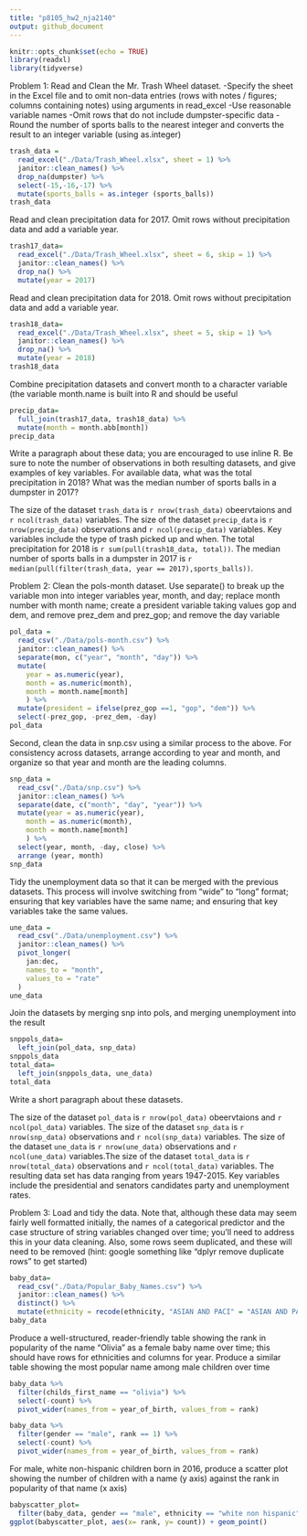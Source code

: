 ```yaml
---
title: "p8105_hw2_nja2140"
output: github_document
---
```


```r
knitr::opts_chunk$set(echo = TRUE)
library(readxl)
library(tidyverse)
```

Problem 1: Read and Clean the Mr. Trash Wheel dataset.
  -Specify the sheet in the Excel file and to omit non-data entries (rows with notes /     figures; columns containing notes) using arguments in read_excel
  -Use reasonable variable names
  -Omit rows that do not include dumpster-specific data
  -Round the number of sports balls to the nearest integer and converts the result to an    integer variable (using as.integer)
  
```r
trash_data = 
  read_excel("./Data/Trash_Wheel.xlsx", sheet = 1) %>%
  janitor::clean_names() %>%
  drop_na(dumpster) %>%
  select(-15,-16,-17) %>%
  mutate(sports_balls = as.integer (sports_balls))
trash_data
```
Read and clean precipitation data for 2017. Omit rows without precipitation data and add a variable year.

```r
trash17_data=
  read_excel("./Data/Trash_Wheel.xlsx", sheet = 6, skip = 1) %>%
  janitor::clean_names() %>%
  drop_na() %>%
  mutate(year = 2017)
```

Read and clean precipitation data for 2018. Omit rows without precipitation data and add a variable year.

```r
trash18_data=
  read_excel("./Data/Trash_Wheel.xlsx", sheet = 5, skip = 1) %>%
  janitor::clean_names() %>%
  drop_na() %>%
  mutate(year = 2018)
trash18_data
```

Combine precipitation datasets and convert month to a character variable (the variable month.name is built into R and should be useful

```r
precip_data=
  full_join(trash17_data, trash18_data) %>%
  mutate(month = month.abb[month]) 
precip_data
```
Write a paragraph about these data; you are encouraged to use inline R. Be sure to note the number of observations in both resulting datasets, and give examples of key variables. For available data, what was the total precipitation in 2018? What was the median number of sports balls in a dumpster in 2017?

The size of the dataset `trash_data` is `r nrow(trash_data)` obeervtaions and `r ncol(trash_data)` variables. The size of the dataset `precip_data` is `r nrow(precip_data)` observations and `r ncol(precip_data)` variables. Key variables include the type of trash picked up and when. The total precipitation for 2018 is `r sum(pull(trash18_data, total))`. The median number of sports balls in a dumpster in 2017 is `r median(pull(filter(trash_data, year == 2017),sports_balls))`.

Problem 2: Clean the pols-month dataset. Use separate() to break up the variable mon into integer variables year, month, and day; replace month number with month name; create a president variable taking values gop and dem, and remove prez_dem and prez_gop; and remove the day variable

```r
pol_data = 
  read_csv("./Data/pols-month.csv") %>%
  janitor::clean_names() %>%
  separate(mon, c("year", "month", "day")) %>%
  mutate(
    year = as.numeric(year),
    month = as.numeric(month),
    month = month.name[month]
    ) %>%
  mutate(president = ifelse(prez_gop ==1, "gop", "dem")) %>%
  select(-prez_gop, -prez_dem, -day)
pol_data
```
Second, clean the data in snp.csv using a similar process to the above. For consistency across datasets, arrange according to year and month, and organize so that year and month are the leading columns.

```r
snp_data =
  read_csv("./Data/snp.csv") %>%
  janitor::clean_names() %>%
  separate(date, c("month", "day", "year")) %>%
  mutate(year = as.numeric(year),
    month = as.numeric(month),
    month = month.name[month]
    ) %>%
  select(year, month, -day, close) %>%
  arrange (year, month)
snp_data
```
Tidy the unemployment data so that it can be merged with the previous datasets. This process will involve switching from “wide” to “long” format; ensuring that key variables have the same name; and ensuring that key variables take the same values.

```r
une_data = 
  read_csv("./Data/unemployment.csv") %>%
  janitor::clean_names() %>%
  pivot_longer(
    jan:dec,
    names_to = "month",
    values_to = "rate"
  )
une_data
```
Join the datasets by merging snp into pols, and merging unemployment into the result
```r
snppols_data=
  left_join(pol_data, snp_data)
snppols_data
total_data=
  left_join(snppols_data, une_data)
total_data
```
Write a short paragraph about these datasets. 

The size of the dataset `pol_data` is `r nrow(pol_data)` obeervtaions and `r ncol(pol_data)` variables. The size of the dataset `snp_data` is `r nrow(snp_data)` observations and `r ncol(snp_data)` variables. The size of the dataset `une_data` is `r nrow(une_data)` observations and `r ncol(une_data)` variables.The size of the dataset `total_data` is `r nrow(total_data)` observations and `r ncol(total_data)` variables. The resulting data set has data ranging from years 1947-2015. Key variables include the presidential and senators candidates party and unemployment rates.

Problem 3: Load and tidy the data. Note that, although these data may seem fairly well formatted initially, the names of a categorical predictor and the case structure of string variables changed over time; you’ll need to address this in your data cleaning. Also, some rows seem duplicated, and these will need to be removed (hint: google something like “dplyr remove duplicate rows” to get started)

```r
baby_data=
  read_csv("./Data/Popular_Baby_Names.csv") %>%
  janitor::clean_names() %>%
  distinct() %>%
  mutate(ethnicity = recode(ethnicity, "ASIAN AND PACI" = "ASIAN AND PACIFIC ISLANDER", "BLACK NON HISP" = "BLACK NON HISPANIC", "WHITE NON HISP" = "WHITE NON HISPANIC"), ethnicity = str_to_lower(ethnicity), gender = str_to_lower(gender), childs_first_name = str_to_lower(childs_first_name)) 
baby_data
```
Produce a well-structured, reader-friendly table showing the rank in popularity of the name “Olivia” as a female baby name over time; this should have rows for ethnicities and columns for year. Produce a similar table showing the most popular name among male children over time

```r
baby_data %>%
  filter(childs_first_name == "olivia") %>%
  select(-count) %>%
  pivot_wider(names_from = year_of_birth, values_from = rank)

baby_data %>%
  filter(gender == "male", rank == 1) %>%
  select(-count) %>%
  pivot_wider(names_from = year_of_birth, values_from = rank)
```
For male, white non-hispanic children born in 2016, produce a scatter plot showing the number of children with a name (y axis) against the rank in popularity of that name (x axis)

```r
babyscatter_plot=
  filter(baby_data, gender == "male", ethnicity == "white non hispanic", year_of_birth == 2016) 
ggplot(babyscatter_plot, aes(x= rank, y= count)) + geom_point()
```

